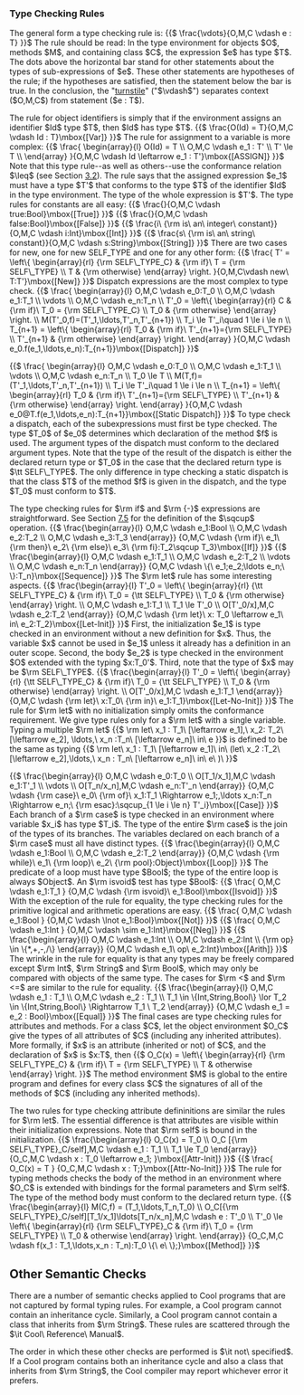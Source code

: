 === Type Checking Rules ===

The general form a type checking rule is: 
{{$
\frac{\vdots}{O,M,C \vdash e : T}
}}$
The rule should be read: In the type environment for objects $O$, methods $M$, and containing class $C$, the expression $e$ has type $T$. The dots above the horizontal bar stand for other statements about the types of sub-expressions of $e$. These other statements are hypotheses of the rule; if the hypotheses are satisfied, then the statement below the bar is true. In the conclusion, the "[[https://en.wikipedia.org/wiki/Turnstile_%28symbol%29|turnstile]]" ("$\vdash$") separates context ($O,M,C$) from statement ($e : T$).

The rule for object identifiers is simply that if the environment assigns an identifier $Id$ type $T$, then $Id$ has type $T$. 
{{$
\frac{O(Id) = T}{O,M,C \vdash Id : T}\mbox{[Var]}
}}$
The rule for assignment to a variable is more complex: 
{{$
\frac{
\begin{array}{l}
O(Id) = T
\\
O,M,C \vdash e_1 : T'
\\
T' \le T
\\
\end{array}
}{O,M,C \vdash Id \leftarrow e_1 : T'}\mbox{[ASSIGN]}
}}$
Note that this type rule--as well as others--use the conformance relation $\leq$ (see Section [[Inheritance|3.2]]). The rule says that the assigned expression $e_1$ must have a type $T'$ that conforms to the type $T$ of the identifier $Id$ in the type environment. The type of the whole expression is $T'$.
The type rules for constants are all easy: 
{{$
\frac{}{O,M,C \vdash true:Bool}\mbox{[True]}
}}$
{{$
\frac{}{O,M,C \vdash false:Bool}\mbox{[False]}
}}$
{{$
\frac{i\ {\rm is\ an\ integer\ constant}}{O,M,C \vdash i:Int}\mbox{[Int]}
}}$
{{$
\frac{s\ {\rm is\ an\ string\ constant}}{O,M,C \vdash s:String}\mbox{[String]}
}}$
There are two cases for new, one for new SELF_TYPE and one for any other form: 
{{$
\frac{
T' = \left\{
\begin{array}{rl}
{\rm SELF\_TYPE_C} & {\rm if}\ T = {\rm SELF\_TYPE}
\\
T & {\rm otherwise}
\end{array}
\right.
}{O,M,C\vdash new\ T:T'}\mbox{[New]}
}}$
Dispatch expressions are the most complex to type check.
{{$
\frac{
\begin{array}{l}
O,M,C \vdash e_0:T_0
\\
O,M,C \vdash e_1:T_1
\\
\vdots
\\
O,M,C \vdash e_n:T_n
\\
T'_0 = \left\{ \begin{array}{rl}
C & {\rm if}\ T_0 = {\rm SELF\_TYPE_C}
\\
T_0 & {\rm otherwise}
\end{array}
\right.
\\
M(T'_0,f)=(T'_1,\ldots,T'_n,T'_{n+1})
\\
T_i \le T'_i\quad 1 \le i \le n
\\
T_{n+1} = \left\{
\begin{array}{rl}
T_0 & {\rm if}\ T'_{n+1}={\rm SELF\_TYPE}
\\
T'_{n+1} & {\rm otherwise}
\end{array}
\right.
\end{array}
}{O,M,C \vdash e_0.f(e_1,\ldots,e_n):T_{n+1}}\mbox{[Dispatch]}
}}$

{{$
\frac{
\begin{array}{l}
O,M,C \vdash e_0:T_0
\\
O,M,C \vdash e_1:T_1
\\
\vdots
\\
O,M,C \vdash e_n:T_n
\\
T_0 \le T
\\
M(T,f)=(T'_1,\ldots,T'_n,T'_{n+1})
\\
T_i \le T'_i\quad 1 \le i \le n
\\
T_{n+1} = \left\{
\begin{array}{rl}
T_0 & {\rm if}\ T'_{n+1}={\rm SELF\_TYPE}
\\
T'_{n+1} & {\rm otherwise}
\end{array}
\right.
\end{array}
}{O,M,C \vdash e_0@T.f(e_1,\ldots,e_n):T_{n+1}}\mbox{[Static Dispatch]}
}}$
To type check a dispatch, each of the subexpressions must first be type checked. The type $T_0$ of $e_0$ determines which declaration of the method $f$ is used. The argument types of the dispatch must conform to the declared argument types. Note that the type of the result of the dispatch is either the declared return type or $T_0$ in the case that the declared return type is $\tt SELF\_TYPE$. The only difference in type checking a static dispatch is that the class $T$ of the method $f$ is given in the dispatch, and the type $T_0$ must conform to $T$.

The type checking rules for $\rm if$ and $\rm {-}$ expressions are straightforward. See Section [[Conditionals|7.5]] for the definition of the $\sqcup$ operation. 
{{$
\frac{\begin{array}{l}
O,M,C \vdash e_1:Bool
\\
O,M,C \vdash e_2:T_2
\\
O,M,C \vdash e_3:T_3
\end{array}}
{O,M,C \vdash {\rm if}\ e_1\ {\rm then}\ e_2\ {\rm else}\ e_3\ {\rm fi}:T_2\sqcup T_3}\mbox{[If]}
}}$
{{$
\frac{\begin{array}{l}
O,M,C \vdash e_1:T_1
\\
O,M,C \vdash e_2:T_2
\\
\vdots
\\
O,M,C \vdash e_n:T_n
\end{array}}
{O,M,C \vdash \{\ e_1;e_2;\ldots e_n;\ \}:T_n}\mbox{[Sequence]}
}}$
The $\rm let$ rule has some interesting aspects. 
{{$
\frac{\begin{array}{l}
T'_0 = \left\{
\begin{array}{rl}
{\tt SELF\_TYPE_C} & {\rm if}\ T_0 = {\tt SELF\_TYPE}
\\
T_0 & {\rm otherwise}
\end{array}
\right.
\\
O,M,C \vdash e_1:T_1
\\
T_1 \le T'_0
\\
O[T'_0/x],M,C \vdash e_2:T_2
\end{array}}
{O,M,C \vdash {\rm let}\ x: T_0 \leftarrow e_1\ in\ e_2:T_2}\mbox{[Let-Init]}
}}$
First, the initialization $e_1$ is type checked in an environment without a new definition for $x$. Thus, the variable $x$ cannot be used in $e_1$ unless it already has a definition in an outer scope. Second, the body $e_2$ is type checked in the environment $O$ extended with the typing $x:T_0'$. Third, note that the type of $x$ may be $\rm SELF\_TYPE$.
{{$
\frac{\begin{array}{l}
T'_0 = \left\{
\begin{array}{rl}
{\tt SELF\_TYPE_C} & {\rm if}\ T_0 = {\tt SELF\_TYPE}
\\
T_0 & {\rm otherwise}
\end{array}
\right.
\\
O[T'_0/x],M,C \vdash e_1:T_1
\end{array}}
{O,M,C \vdash {\rm let}\ x:T_0\ {\rm in}\ e_1:T_1}\mbox{[Let-No-Init]}
}}$
The rule for $\rm let$ with no initialization simply omits the conformance requirement. We give type rules only for a $\rm let$ with a single variable. Typing a multiple $\rm let$ 
{{$
\rm let\ x_1 : T_1\ [\leftarrow e_1],\ x_2: T_2\ [\leftarrow e_2], \ldots,\ x_n :T_n\ [\leftarrow e_n]\ in\ e
}}$
is defined to be the same as typing
{{$
\rm let\ x_1 : T_1\ [\leftarrow e_1]\ in\ (let\ x_2 :T_2\ [\leftarrow e_2],\ldots,\ x_n : T_n\ [\leftarrow e_n]\ in\ e\ )\
}}$

{{$
\frac{\begin{array}{l}
O,M,C \vdash e_0:T_0
\\
O[T_1/x_1],M,C \vdash e_1:T'_1
\\
\vdots
\\
O[T_n/x_n],M,C \vdash e_n:T'_n
\end{array}}
{O,M,C \vdash {\rm case}\ e_0\ {\rm of}\ x_1:T_1 \Rightarrow e_1;,\ldots x_n:T_n \Rightarrow e_n;\ {\rm esac}:\sqcup_{1 \le i \le n} T'_i}\mbox{[Case]}
}}$
Each branch of a $\rm case$ is type checked in an environment where variable $x_i$ has type $T_i$. The type of the entire $\rm case$ is the join of the types of its branches. The variables declared on each branch of a $\rm case$ must all have distinct types.
{{$
\frac{\begin{array}{l}
O,M,C \vdash e_1:Bool
\\
O,M,C \vdash e_2:T_2
\end{array}}
{O,M,C \vdash {\rm while}\ e_1\ {\rm loop}\ e_2\ {\rm pool}:Object}\mbox{[Loop]}
}}$
The predicate of a loop must have type $Bool$; the type of the entire loop is always $Object$. An $\rm isvoid$ test has type $Bool$: 
{{$
\frac{
O,M,C \vdash e_1:T_1
}
{O,M,C \vdash {\rm isvoid}\ e_1:Bool}\mbox{[Isvoid]}
}}$
With the exception of the rule for equality, the type checking rules for the primitive logical and arithmetic operations are easy. 
{{$
\frac{
O,M,C \vdash e_1:Bool
}
{O,M,C \vdash \lnot e_1:Bool}\mbox{[Not]}
}}$
{{$
\frac{
O,M,C \vdash e_1:Int
}
{O,M,C \vdash \sim e_1:Int}\mbox{[Neg]}
}}$
{{$
\frac{\begin{array}{l}
O,M,C \vdash e_1:Int
\\
O,M,C \vdash e_2:Int
\\
{\rm op} \in \{*,+,-,/\}
\end{array}}
{O,M,C \vdash e_1\ op\ e_2:Int}\mbox{[Arith]}
}}$
The wrinkle in the rule for equality is that any types may be freely compared except $\rm Int$, $\rm String$ and $\rm Bool$, which may only be compared with objects of the same type. The cases for $\rm <$ and $\rm <=$ are similar to the rule for equality. 
{{$
\frac{\begin{array}{l}
O,M,C \vdash e_1 : T_1
\\
O,M,C \vdash e_2 : T_1
\\
T_1 \in \{Int,String,Bool\} \lor T_2 \in \{Int,String,Bool\} \Rightarrow T_1 \ T_2
\end{array}}
{O,M,C \vdash e_1 = e_2 : Bool}\mbox{[Equal]}
}}$
The final cases are type checking rules for attributes and methods. For a class $C$, let the object environment $O_C$ give the types of all attributes of $C$ (including any inherited attributes). More formally, if $x$ is an attribute (inherited or not) of $C$, and the declaration of $x$ is $x:T$, then 
{{$
O_C(x) = \left\{
\begin{array}{rl}
{\rm SELF\_TYPE_C} & {\rm if}\ T = {\rm SELF\_TYPE}
\\
T & otherwise
\end{array}
\right.
}}$
The method environment $M$ is global to the entire program and defines for every class $C$ the signatures of all of the methods of $C$ (including any inherited methods).

The two rules for type checking attribute defininitions are similar the rules for $\rm let$. The essential difference is that attributes are visible within their initialization expressions. Note that $\rm self$ is bound in the initialization. 
{{$
\frac{\begin{array}{l}
O_C(x) = T_0
\\
O_C [{\rm SELF\_TYPE}_C/self],M,C \vdash e_1 : T_1
\\
T_1 \le T_0
\end{array}}
{O_C,M,C \vdash x : T_0 \leftarrow e_1; }\mbox{[Attr-Init]}
}}$
{{$
\frac{
O_C(x) = T
}
{O_C,M,C \vdash x : T;}\mbox{[Attr-No-Init]}
}}$
The rule for typing methods checks the body of the method in an environment where $O_C$ is extended with bindings for the formal parameters and $\rm self$. The type of the method body must conform to the declared return type.
{{$
\frac{\begin{array}{l}
M(C,f) = (T_1,\ldots,T_n,T_0)
\\
O_C[{\rm SELF\_TYPE}_C/self][T_1/x_1]\ldots[T_n/x_n],M,C \vdash e : T'_0
\\
T'_0 \le \left\{
\begin{array}{rl}
{\rm SELF\_TYPE}_C & {\rm if}\ T_0 = {\rm SELF\_TYPE}
\\
T_0 & otherwise
\end{array}
\right.
\end{array}}
{O_C,M,C \vdash f(x_1 : T_1,\ldots,x_n : T_n):T_0 \{\ e\ \};}\mbox{[Method]}
}}$
== Other Semantic Checks ==

There are a number of semantic checks applied to Cool programs that are not captured by formal typing rules. For example, a Cool program cannot contain an inheritance cycle. Similarly, a Cool program cannot contain a class that inherits from $\rm String$. These rules are scattered through the $\it Cool\ Reference\ Manual$.

The order in which these other checks are performed is $\it not\ specified$. If a Cool program contains both an inheritance cycle and also a class that inherits from $\rm String$, the Cool compiler may report whichever error it prefers.
